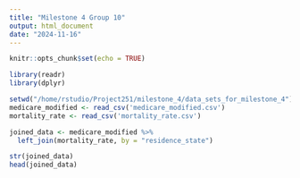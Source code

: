 ```yaml
---
title: "Milestone 4 Group 10"
output: html_document
date: "2024-11-16"
---
```


```r
knitr::opts_chunk$set(echo = TRUE)
```

```r
library(readr)
library(dplyr)

setwd("/home/rstudio/Project251/milestone_4/data_sets_for_milestone_4")
medicare_modified <- read_csv('medicare_modified.csv')
mortality_rate <- read_csv('mortality_rate.csv')

joined_data <- medicare_modified %>%
  left_join(mortality_rate, by = "residence_state")

str(joined_data)
head(joined_data)

```
